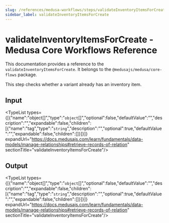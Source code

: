```yaml
---
slug: /references/medusa-workflows/steps/validateInventoryItemsForCreate
sidebar_label: validateInventoryItemsForCreate
---
```



# validateInventoryItemsForCreate - Medusa Core Workflows Reference

This documentation provides a reference to the `validateInventoryItemsForCreate`. It belongs to the `@medusajs/medusa/core-flows` package.

This step checks whether a variant already has an inventory item.

## Input

<TypeList types={[{"name":"object[]","type":"`object`[]","optional":false,"defaultValue":"","description":"","expandable":false,"children":[{"name":"tag","type":"`string`","description":"","optional":true,"defaultValue":"","expandable":false,"children":[]}]}]} expandUrl="https://docs.medusajs.com/learn/fundamentals/data-models/manage-relationships#retrieve-records-of-relation" sectionTitle="validateInventoryItemsForCreate"/>

## Output

<TypeList types={[{"name":"object[]","type":"`object`[]","optional":false,"defaultValue":"","description":"","expandable":false,"children":[{"name":"tag","type":"`string`","description":"","optional":true,"defaultValue":"","expandable":false,"children":[]}]}]} expandUrl="https://docs.medusajs.com/learn/fundamentals/data-models/manage-relationships#retrieve-records-of-relation" sectionTitle="validateInventoryItemsForCreate"/>
